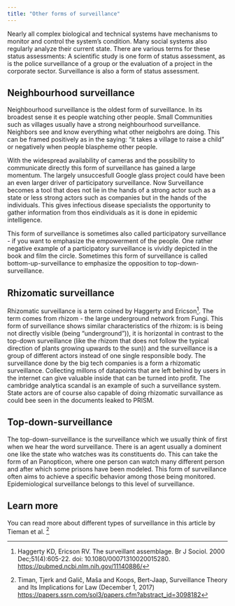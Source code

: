 ```yaml
---
title: "Other forms of surveillance"
---
```


Nearly all complex biological and technical systems have mechanisms to monitor and control the system's condition. Many social systems also regularly analyze their current state. There are various terms for these status assessments: A scientific study is one form of status assessment, as is the police surveillance of a group or the evaluation of a project in the corporate sector. Surveillance is also a form of status assessment.

## Neighbourhood surveillance
Neighbourhood surveillance is the oldest form of surveillance. In its broadest sense it es people watching other people. Small Communities such as villages usually have a strong neighbourhood surveillance. Neighbors see and know everything what other neigbohrs are doing. This can be framed positively as in the saying: "it takes a village to raise a child" or negatively when people blaspheme other people. 

With the widespread availability of cameras and the possibility to communicate directly this form of surveillance has gained a large momentum. The largely unsuccesfull Google glass project could have been an even larger driver of participatory surveillance. Now Surveillance becomes a tool that does not lie in the hands of a strong actor such as a state or less strong actors such as companies but in the hands of the individuals. This gives infectious disease specialists the opportunity to gather information from thos eindividuals as it is done in epidemic intelligence. 

This form of surveillance is sometimes also called participatory surveillance - if you want to emphasize the empowerment of the people. One rather negative example of a participatory surveillance is vividly depicted in the book and film the circle. Sometimes this form of surveillance is called bottom-up-surveillance to emphasize the opposition to top-down-surveillance.    

## Rhizomatic surveillance
Rhizomatic surveillance is a term coined by Haggerty and Ericson^[Haggerty KD, Ericson RV. The surveillant assemblage. Br J Sociol. 2000 Dec;51(4):605-22. doi: 10.1080/00071310020015280. [https://pubmed.ncbi.nlm.nih.gov/11140886/](https://pubmed.ncbi.nlm.nih.gov/11140886/)]. The term comes from rhizom - the large underground network from Fungi. This form of surveillance shows similar characteristics of the rhizom: is is being not directly visible (being "underground")), it is horizontal in contrast to the top-down surveillance (like the rhizom that does not follow the typical direction of plants growing upwards to the sun)) and the surveillance is a group of different actors instead of one single responsible body. 
The surveillance done by the big tech companies is a form a rhizomatic surveillance. Collecting millons of datapoints that are left behind by users in the internet can give valuable inside that can be turned into profit. The cambridge analytica scandal is an example of such a surveillance system. State actors are of course also capable of doing rhizomatic survaillance as could bee seen in the documents leaked to PRISM.

## Top-down-surveillance
The top-down-surveillance is the surveillance which we usually think of first when we hear the word surveillance. There is an agent usually a dominent one like the state who watches was its constituents do. This can take the form of an Panopticon, where one person can watch many different person and after which some prisons have been modeled. This form of surveillance often aims to achieve a specific behavior among those being monitored. Epidemiological surveillance belongs to this level of surveillance. 

## Learn more
You can read more about different types of surveillance in this article by Tieman et al. ^[ Timan, Tjerk and Galič, Maša and Koops, Bert-Jaap, Surveillance Theory and Its Implications for Law (December 1, 2017) [https://papers.ssrn.com/sol3/papers.cfm?abstract_id=3098182](https://papers.ssrn.com/sol3/papers.cfm?abstract_id=3098182)]



 
